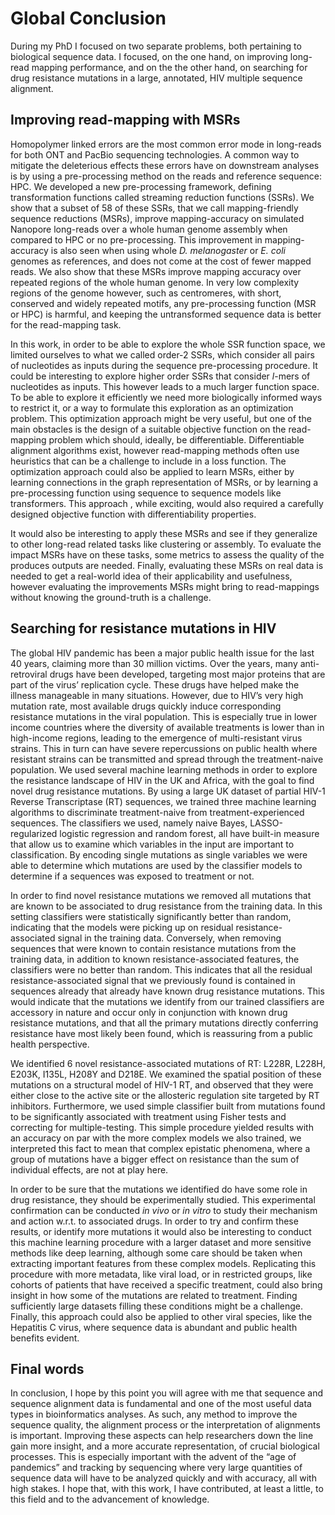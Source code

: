 \pagestyle{empty}

# Global Conclusion {.unnumbered}

During my PhD I focused on two separate problems, both pertaining to biological sequence data. I focused, on the one hand, on improving long-read mapping performance, and on the the other hand, on searching for drug resistance mutations in a large, annotated, HIV multiple sequence alignment.

## Improving read-mapping with MSRs {.unnumbered}

Homopolymer linked errors are the most common error mode in long-reads for both ONT and PacBio sequencing technologies. A common way to mitigate the deleterious effects these errors have on downstream analyses is by using a pre-processing method on the reads and reference sequence: HPC. We developed a new pre-processing framework, defining transformation functions called streaming reduction functions (SSRs). We show that a subset of 58 of these SSRs, that we call mapping-friendly sequence reductions (MSRs), improve mapping-accuracy on simulated Nanopore long-reads over a whole human genome assembly when compared to HPC or no pre-processing. This improvement in mapping-accuracy is also seen when using whole *D. melanogaster* or *E. coli* genomes as references, and does not come at the cost of fewer mapped reads. We also show that these MSRs improve mapping accuracy over repeated regions of the whole human genome. In very low complexity regions of the genome however, such as centromeres, with short, conserved and widely repeated motifs, any pre-processing function (MSR or HPC) is harmful, and keeping the untransformed sequence data is better for the read-mapping task.

In this work, in order to be able to explore the whole SSR function space, we limited ourselves to what we called order-2 SSRs, which consider all pairs of nucleotides as inputs during the sequence pre-processing procedure. It could be interesting to explore higher order SSRs that consider $l$-mers of nucleotides as inputs. This however leads to a much larger function space. To be able to explore it efficiently we need more biologically informed ways to restrict it, or a way to formulate this exploration as an optimization problem. This optimization approach might be very useful, but one of the main obstacles is the design of a suitable objective function on the read-mapping problem which should, ideally, be differentiable. Differentiable alignment algorithms exist, however read-mapping methods often use heuristics that can be a challenge to include in a loss function. The optimization approach could also be applied to learn MSRs, either by learning connections in the graph representation of MSRs, or by learning a pre-processing function using sequence to sequence models like transformers. This approach , while exciting, would also required a carefully designed objective function with differentiability properties.

It would also be interesting to apply these MSRs and see if they generalize to other long-read related tasks like clustering or assembly. To evaluate the impact MSRs have on these tasks, some metrics to assess the quality of the produces outputs are needed. Finally, evaluating these MSRs on real data is needed to get a real-world idea of their applicability and usefulness, however evaluating the improvements MSRs might bring to read-mappings without knowing the ground-truth is a challenge.

## Searching for resistance mutations in HIV {.unnumbered}

The global HIV pandemic has been a major public health issue for the last 40 years, claiming more than 30 million victims. Over the years, many anti-retroviral drugs have been developed, targeting most major proteins that are part of the virus' replication cycle. These drugs have helped make the illness manageable in many situations. However, due to HIV's very high mutation rate, most available drugs quickly induce corresponding resistance mutations in the viral population. This is especially true in lower income countries where the diversity of available treatments is lower than in high-income regions, leading to the emergence of multi-resistant virus strains. This in turn can have severe repercussions on public health where resistant strains can be transmitted and spread through the treatment-naive population. We used several machine learning methods in order to explore the resistance landscape of HIV in the UK and Africa, with the goal to find novel drug resistance mutations. By using a large UK dataset of partial HIV-1 Reverse Transcriptase (RT) sequences, we trained three machine learning algorithms to discriminate treatment-naive from treatment-experienced sequences. The classifiers we used, namely naive Bayes, LASSO-regularized logistic regression and random forest, all have built-in measure that allow us to examine which variables in the input are important to classification. By encoding single mutations as single variables we were able to determine which mutations are used by the classifier models to determine if a sequences was exposed to treatment or not.

In order to find novel resistance mutations we removed all mutations that are known to be associated to drug resistance from the training data. In this setting classifiers were statistically significantly better than random, indicating that the models were picking up on residual resistance-associated signal in the training data. Conversely, when removing sequences that were known to contain resistance mutations from the training data, in addition to known resistance-associated features, the classifiers were no better than random. This indicates that all the residual resistance-associated signal that we previously found is contained in sequences already that already have known drug resistance mutations. This would indicate that the mutations we identify from our trained classifiers are accessory in nature and occur only in conjunction with known drug resistance mutations, and that all the primary mutations directly conferring resistance have most likely been found, which is reassuring from a public health perspective.

We identified 6 novel resistance-associated mutations of RT: L228R, L228H, E203K, I135L, H208Y and D218E. We examined the spatial position of these mutations on a structural model of HIV-1 RT, and observed that they were either close to the active site or the allosteric regulation site targeted by RT inhibitors. Furthermore, we used simple classifier built from mutations found to be significantly associated with treatment using Fisher tests and correcting for multiple-testing. This simple procedure yielded results with an accuracy on par with the more complex models we also trained, we interpreted this fact to mean that complex epistatic phenomena, where a group of mutations have a bigger effect on resistance than the sum of individual effects, are not at play here.

In order to be sure that the mutations we identified do have some role in drug resistance, they should be experimentally studied. This experimental confirmation can be conducted *in vivo* or *in vitro* to study their mechanism and action w.r.t. to associated drugs. In order to try and confirm these results, or identify more mutations it would also be interesting to conduct this machine learning procedure with a larger dataset and more sensitive methods like deep learning, although some care should be taken when extracting important features from these complex models. Replicating this procedure with more metadata, like viral load, or in restricted groups, like cohorts of patients that have received a specific treatment, could also bring insight in how some of the mutations are related to treatment. Finding sufficiently large datasets filling these conditions might be a challenge. Finally, this approach could also be applied to other viral species, like the Hepatitis C virus, where sequence data is abundant and public health benefits evident.

## Final words {.unnumbered}

In conclusion, I hope by this point you will agree with me that sequence and sequence alignment data is fundamental and one of the most useful data types in bioinformatics analyses. As such, any method to improve the sequence quality, the alignment process or the interpretation of alignments is important. Improving these aspects can help researchers down the line gain more insight, and a more accurate representation, of crucial biological processes. This is especially important with the advent of the "age of pandemics" and tracking by sequencing where very large quantities of sequence data will have to be analyzed quickly and with accuracy, all with high stakes. I hope that, with this work, I have contributed, at least a little, to this field and to the advancement of knowledge.
